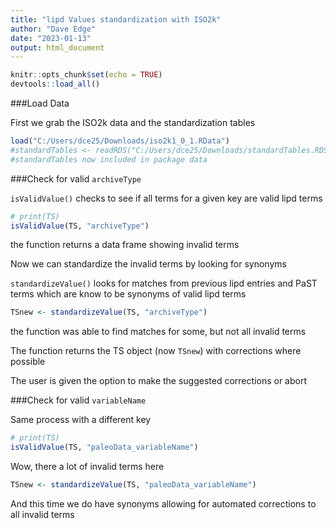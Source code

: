 ```yaml
---
title: "lipd Values standardization with ISO2k"
author: "Dave Edge"
date: "2023-01-13"
output: html_document
---
```


```r
knitr::opts_chunk$set(echo = TRUE)
devtools::load_all()
```

###Load Data

First we grab the ISO2k data and the standardization tables

```r
load("C:/Users/dce25/Downloads/iso2k1_0_1.RData")
#standardTables <- readRDS("C:/Users/dce25/Downloads/standardTables.RDS")
#standardTables now included in package data
```

###Check for valid `archiveType`

`isValidValue()` checks to see if all terms for a given key are valid lipd terms

```r
# print(TS)
isValidValue(TS, "archiveType")
```

the function returns a data frame showing invalid terms


Now we can standardize the invalid terms by looking for synonyms

`standardizeValue()` looks for matches from previous lipd entries and PaST terms which are know to be synonyms of valid lipd terms

```r
TSnew <- standardizeValue(TS, "archiveType")
```

the function was able to find matches for some, but not all invalid terms

The function returns the TS object (now `TSnew`) with corrections where possible

The user is given the option to make the suggested corrections or abort


###Check for valid `variableName`

Same process with a different key

```r
# print(TS)
isValidValue(TS, "paleoData_variableName")
```

Wow, there a lot of invalid terms here

```r
TSnew <- standardizeValue(TS, "paleoData_variableName")
```

And this time we do have synonyms allowing for automated corrections to all invalid terms




